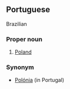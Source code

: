 ==Portuguese==
Brazilian
===Proper noun===
# [[Poland]]

===Synonym===
*[[Polónia]] (in Portugal)
{{rfd}}